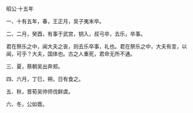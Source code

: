 

昭公·十五年

一、十有五年，春，王正月，吴子夷末卒。

二、二月，癸酉，有事于武宫，钥入，叔弓卒，去乐，卒事。

君在祭乐之中，闻大夫之丧，则去乐卒事，礼也。君在祭乐之中，大夫有变，以闻，可乎？大夫，国体也。古之人重死，君命无所不通。

三、夏，蔡朝吴出奔郑。

四、六月，丁巳，朔，日有食之。

五、秋，晋荀吴帅师伐鲜虞。

六、冬，公如晋。

